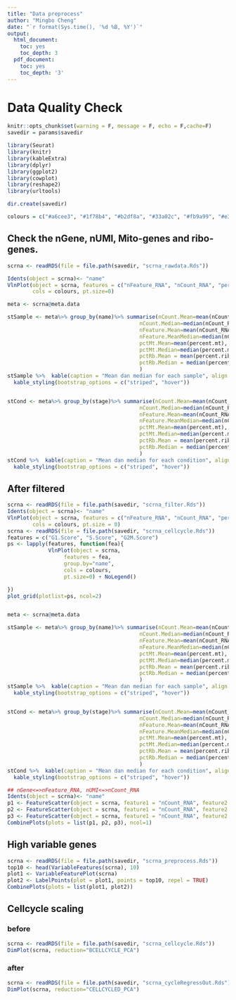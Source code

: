 ```yaml
---
title: "Data preprocess"
author: "Mingbo Cheng"
date: "`r format(Sys.time(), '%d %B, %Y')`"
output:
  html_document:
    toc: yes
    toc_depth: 3
  pdf_document:
    toc: yes
    toc_depth: '3'
---
```


# Data Quality Check

```r
knitr::opts_chunk$set(warning = F, message = F, echo = F,cache=F)
savedir = params$savedir
```


```r
library(Seurat)
library(knitr)
library(kableExtra)
library(dplyr)
library(ggplot2)
library(cowplot)
library(reshape2)
library(urltools)

dir.create(savedir)

colours = c("#a6cee3", "#1f78b4", "#b2df8a", "#33a02c", "#fb9a99", "#e31a1c", "#fdbf6f", "#ff7f00", "#cab2d6", "#6a3d9a", "#ffff99")
```

## Check the nGene, nUMI, Mito-genes and ribo-genes.

```r
scrna <- readRDS(file = file.path(savedir, "scrna_rawdata.Rds"))

Idents(object = scrna)<- "name"
VlnPlot(object = scrna, features = c("nFeature_RNA", "nCount_RNA", "percent.mt", "percent.ribo"), ncol=2,
        cols = colours, pt.size=0)

meta <- scrna@meta.data

stSample <- meta%>% group_by(name)%>% summarise(nCount.Mean=mean(nCount_RNA),
                                          nCount.Median=median(nCount_RNA),
                                          nFeature.Mean=mean(nCount_RNA),
                                          nFeature.MeanMedian=median(nCount_RNA),
                                          pctMt.Mean=mean(percent.mt),
                                          pctMt.Median=median(percent.mt),
                                          pctRb.Mean = mean(percent.ribo),
                                          pctRb.Median = median(percent.ribo)
                                          )
stSample %>%  kable(caption = "Mean dan median for each sample", align = 'c') %>%
  kable_styling(bootstrap_options = c("striped", "hover"))


stCond <- meta%>% group_by(stage)%>% summarise(nCount.Mean=mean(nCount_RNA),
                                          nCount.Median=median(nCount_RNA),
                                          nFeature.Mean=mean(nCount_RNA),
                                          nFeature.MeanMedian=median(nCount_RNA),
                                          pctMt.Mean=mean(percent.mt),
                                          pctMt.Median=median(percent.mt),
                                          pctRb.Mean = mean(percent.ribo),
                                          pctRb.Median = median(percent.ribo)
                                          )
stCond %>%  kable(caption = "Mean dan median for each condition", align = 'c') %>%
  kable_styling(bootstrap_options = c("striped", "hover"))


```



## After filtered

```r

scrna <- readRDS(file = file.path(savedir, "scrna_filter.Rds"))
Idents(object = scrna)<- "name"
VlnPlot(object = scrna, features = c("nFeature_RNA", "nCount_RNA", "percent.mt", "percent.ribo"), ncol=2,
        cols = colours, pt.size = 0)
scrna <- readRDS(file = file.path(savedir, "scrna_cellcycle.Rds"))
features = c("G1.Score", "S.Score", "G2M.Score")
ps <- lapply(features, function(fea){
             VlnPlot(object = scrna,
                  features = fea,
                  group.by="name",
                  cols = colours,
                  pt.size=0) + NoLegend()

})
plot_grid(plotlist=ps, ncol=2)


meta <- scrna@meta.data

stSample <- meta%>% group_by(name)%>% summarise(nCount.Mean=mean(nCount_RNA),
                                          nCount.Median=median(nCount_RNA),
                                          nFeature.Mean=mean(nCount_RNA),
                                          nFeature.MeanMedian=median(nCount_RNA),
                                          pctMt.Mean=mean(percent.mt),
                                          pctMt.Median=median(percent.mt),
                                          pctRb.Mean = mean(percent.ribo),
                                          pctRb.Median = median(percent.ribo)
                                          )
stSample %>%  kable(caption = "Mean dan median for each sample", align = 'c') %>%
  kable_styling(bootstrap_options = c("striped", "hover"))


stCond <- meta%>% group_by(stage)%>% summarise(nCount.Mean=mean(nCount_RNA),
                                          nCount.Median=median(nCount_RNA),
                                          nFeature.Mean=mean(nCount_RNA),
                                          nFeature.MeanMedian=median(nCount_RNA),
                                          pctMt.Mean=mean(percent.mt),
                                          pctMt.Median=median(percent.mt),
                                          pctRb.Mean = mean(percent.ribo),
                                          pctRb.Median = median(percent.ribo)
                                          )
stCond %>%  kable(caption = "Mean dan median for each condition", align = 'c') %>%
  kable_styling(bootstrap_options = c("striped", "hover"))

```

```r
## nGene<=>nFeature_RNA, nUMI<=>nCount_RNA
Idents(object = scrna)<- "name"
p1 <- FeatureScatter(object = scrna, feature1 = "nCount_RNA", feature2 ="percent.mt", cols=colours)
p2 <- FeatureScatter(object = scrna, feature1 = "nCount_RNA", feature2 ="percent.ribo",cols=colours)
p3 <- FeatureScatter(object = scrna, feature1 = "nCount_RNA", feature2 = "nFeature_RNA",cols=colours)
CombinePlots(plots = list(p1, p2, p3), ncol=1)
```



## High variable genes
```r
scrna <- readRDS(file = file.path(savedir, "scrna_preprocess.Rds"))
top10 <- head(VariableFeatures(scrna), 10)
plot1 <- VariableFeaturePlot(scrna)
plot2 <- LabelPoints(plot = plot1, points = top10, repel = TRUE)
CombinePlots(plots = list(plot1, plot2))
```


## Cellcycle scaling

### before

```r
scrna <- readRDS(file = file.path(savedir, "scrna_cellcycle.Rds"))
DimPlot(scrna, reduction="BCELLCYCLE_PCA")
```

### after
```r
scrna <- readRDS(file = file.path(savedir, "scrna_cycleRegressOut.Rds"))
DimPlot(scrna, reduction="CELLCYCLED_PCA")
```
